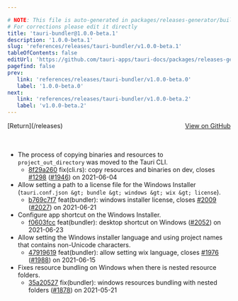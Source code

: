 ```yaml
---

# NOTE: This file is auto-generated in packages/releases-generator/build.ts
# For corrections please edit it directly
title: 'tauri-bundler@1.0.0-beta.1'
description: '1.0.0-beta.1'
slug: 'references/releases/tauri-bundler/v1.0.0-beta.1'
tableOfContents: false
editUrl: 'https://github.com/tauri-apps/tauri-docs/packages/releases-generator/build.ts'
pagefind: false
prev:
   link: 'references/releases/tauri-bundler/v1.0.0-beta.0'
   label: '1.0.0-beta.0'
next:
   link: 'references/releases/tauri-bundler/v1.0.0-beta.2'
   label: 'v1.0.0-beta.2'
---
```


			

<ReleaseSidebar slug="references/releases/tauri-bundler"  packageName="tauri-bundler" />

<div style="margin-bottom:3rem; display: flex; justify-content: space-between; align-items: center"><span>[Return](/releases)</span><span><a href="https://github.com/tauri-apps/tauri/releases/tag/tauri-bundler-v1.0.0-beta.1">View on GitHub</a></span></div>

- The process of copying binaries and resources to `project_out_directory` was moved to the Tauri CLI.
  - [8f29a260](https://www.github.com/tauri-apps/tauri/commit/8f29a260e67aa111f6aeb262bd846a46d2858ce9) fix(cli.rs): copy resources and binaries on dev, closes [#1298](https://www.github.com/tauri-apps/tauri/pull/1298) ([#1946](https://www.github.com/tauri-apps/tauri/pull/1946)) on 2021-06-04
- Allow setting a path to a license file for the Windows Installer (`tauri.conf.json &gt; bundle &gt; windows &gt; wix &gt; license`).
  - [b769c7f7](https://www.github.com/tauri-apps/tauri/commit/b769c7f7da4064b6133bf39a82127863d0d35531) feat(bundler): windows installer license, closes [#2009](https://www.github.com/tauri-apps/tauri/pull/2009) ([#2027](https://www.github.com/tauri-apps/tauri/pull/2027)) on 2021-06-21
- Configure app shortcut on the Windows Installer.
  - [f0603fcc](https://www.github.com/tauri-apps/tauri/commit/f0603fccb389620e105a5927a9e4b84b5e6853f4) feat(bundler): desktop shortcut on Windows ([#2052](https://www.github.com/tauri-apps/tauri/pull/2052)) on 2021-06-23
- Allow setting the Windows installer language and using project names that contains non-Unicode characters.
  - [47919619](https://www.github.com/tauri-apps/tauri/commit/47919619815900fc3af47ec5873e31afb778b0ad) feat(bundler): allow setting wix language, closes [#1976](https://www.github.com/tauri-apps/tauri/pull/1976) ([#1988](https://www.github.com/tauri-apps/tauri/pull/1988)) on 2021-06-15
- Fixes resource bundling on Windows when there is nested resource folders.
  - [35a20527](https://www.github.com/tauri-apps/tauri/commit/35a2052771fc0897064ed146d9557527a0a76453) fix(bundler): windows resources bundling with nested folders ([#1878](https://www.github.com/tauri-apps/tauri/pull/1878)) on 2021-05-21


